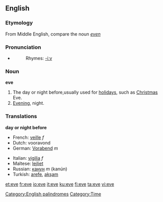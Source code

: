 {{see|Eve}}

==English==
[[Category:English palindromes]]

===Etymology===
From Middle English, compare the noun ''[[even]]''

===Pronunciation===
*{{audio|en-us-eve.ogg|Audio (US)}}
*:Rhymes: [[Rhymes:English:-iːv|-iːv]]

===Noun===
'''eve'''
#The day or night before,usually used for [[holiday]]s, such as [[Christmas]] Eve.
#[[Evening]], night.

===Translations===

'''day or night before'''
{{top}}
*French: [[veille]] ''f''
*Dutch: vooravond
*German: [[Vorabend]] ''m''
{{mid}}
*Italian: [[vigilia]] ''f''
*Maltese: [[lejliet]]
*Russian: [[канун]] ''m'' (kanún)
*Turkish: [[arefe]], [[akşam]]
{{bottom}}

[[Category:Time]]

[[et:eve]]
[[fr:eve]]
[[io:eve]]
[[it:eve]]
[[ku:eve]]
[[fi:eve]]
[[ta:eve]]
[[vi:eve]]